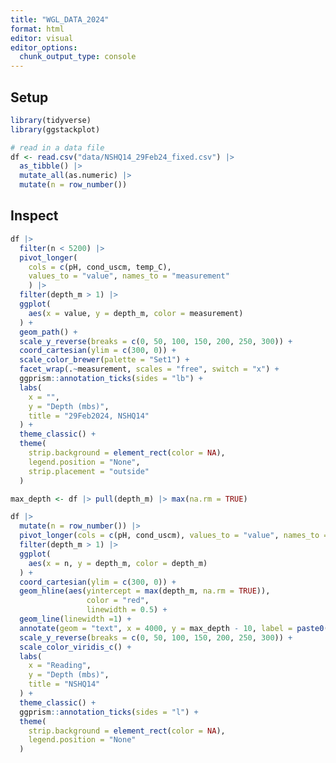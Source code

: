 ```yaml
---
title: "WGL_DATA_2024"
format: html
editor: visual
editor_options: 
  chunk_output_type: console
---
```


## Setup

```r
library(tidyverse)
library(ggstackplot)

# read in a data file
df <- read.csv("data/NSHQ14_29Feb24_fixed.csv") |> 
  as_tibble() |> 
  mutate_all(as.numeric) |> 
  mutate(n = row_number())
```

## Inspect

```r
df |> 
  filter(n < 5200) |> 
  pivot_longer(
    cols = c(pH, cond_uscm, temp_C), 
    values_to = "value", names_to = "measurement"
    ) |> 
  filter(depth_m > 1) |> 
  ggplot(
    aes(x = value, y = depth_m, color = measurement)
  ) +
  geom_path() +
  scale_y_reverse(breaks = c(0, 50, 100, 150, 200, 250, 300)) +
  coord_cartesian(ylim = c(300, 0)) +
  scale_color_brewer(palette = "Set1") +
  facet_wrap(.~measurement, scales = "free", switch = "x") +
  ggprism::annotation_ticks(sides = "lb") +
  labs(
    x = "",
    y = "Depth (mbs)",
    title = "29Feb2024, NSHQ14"
  ) +
  theme_classic() +
  theme(
    strip.background = element_rect(color = NA),
    legend.position = "None",
    strip.placement = "outside"
  )

```

```r
max_depth <- df |> pull(depth_m) |> max(na.rm = TRUE)

df |> 
  mutate(n = row_number()) |> 
  pivot_longer(cols = c(pH, cond_uscm), values_to = "value", names_to = "measurement") |> 
  filter(depth_m > 1) |> 
  ggplot(
    aes(x = n, y = depth_m, color = depth_m)
  ) +
  coord_cartesian(ylim = c(300, 0)) +
  geom_hline(aes(yintercept = max(depth_m, na.rm = TRUE)), 
                 color = "red",
                 linewidth = 0.5) +
  geom_line(linewidth =1) +
  annotate(geom = "text", x = 4000, y = max_depth - 10, label = paste0(as.character(max_depth), " m")) +
  scale_y_reverse(breaks = c(0, 50, 100, 150, 200, 250, 300)) +
  scale_color_viridis_c() +
  labs(
    x = "Reading",
    y = "Depth (mbs)",
    title = "NSHQ14"
  ) +
  theme_classic() +
  ggprism::annotation_ticks(sides = "l") +
  theme(
    strip.background = element_rect(color = NA),
    legend.position = "None"
  )
```
